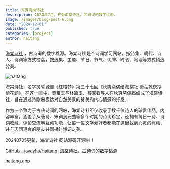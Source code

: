 ```yaml
---
title: 开源海棠诗社
description: 2024年7月，开源海棠诗社，古诗词的数字桃源。
image: /images/blog/post-6.png
date: "2024-12-01"
published: true
categories: [project]
author: haitang
---
```


[海棠诗社](https://haitang.app/?ref=mksaas.me) ，古诗词的数字桃源。海棠诗社是个诗词学习网站，按诗集、朝代、诗人、诗词等方式检索，按选集、主题、节日、节气、词牌、时令、地理等方式精选分类。

<img src="https://cdn.mksaas.me/images/c4cd23b5135059105d69c11ef8de1174.png" alt="haitang" />

海棠诗社，名字灵感源自《红楼梦》第三十七回《秋爽斋偶结海棠社 蘅芜苑夜拟菊花题》，在这一回中，贾宝玉与林黛玉、薛宝钗等人在秋爽斋偶然结成了海棠诗社，旨在通过诗歌来表达对自然美景的赞美和内心情感的抒发。

作为一个致力于古典诗词的网站，海棠诗社不仅收录了数千位诗人的珍贵作品，内容丰富，涵盖了从唐诗、宋词到元曲等多个时期的诗词珍宝，还拥有每日一诗、诗词收藏、评论交流等互动功能，让每一位文学爱好者都能在这里找到心灵的慰藉，并与志同道合的朋友共同探讨诗词之美。

20240705更新，海棠诗社 网站源码开源啦！

[GitHub - javayhu/haitang: 海棠诗社，古诗词的数字桃源](https://github.com/javayhu/haitang)

[haitang.app](https://haitang.app/?ref=mksaas.me)

